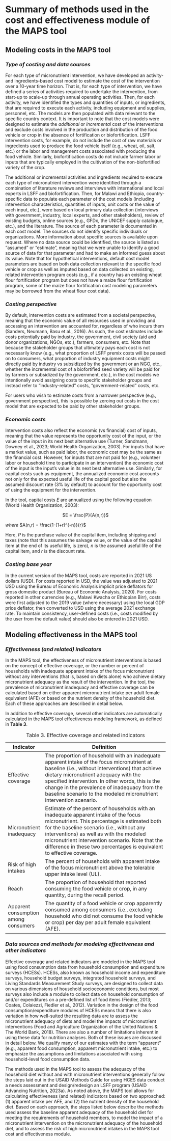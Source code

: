 # Summary of methods used in the cost and effectiveness module of the MAPS tool

## Modeling costs in the MAPS tool

### *Type of costing and data sources*

For each type of micronutrient intervention, we have developed an activity- and ingredients-based cost model to estimate the cost of the intervention over a 10-year time horizon. That is, for each type of intervention, we have defined a series of activities required to undertake the intervention, from start-up to scale-up through annual operating activities. Then, for each activity, we have identified the types and quantities of inputs, or ingredients, that are required to execute each activity, including equipment and supplies, personnel, etc. The models are then populated with data relevant to the specific country context. It is important to note that the cost models were designed to estimate the *additional* or *incremental* cost of the interventions and exclude costs involved in the production and distribution of the food vehicle or crop in the absence of fortification or biofortification. LSFF intervention costs, for example, do not include the cost of raw materials or ingredients used to produce the food vehicle itself (e.g., wheat, oil, salt, etc.) or the labor and management costs associated with producing the food vehicle. Similarly, biofortification costs do not include farmer labor or inputs that are typically employed in the cultivation of the non-biofortified variety of the crop.

The additional or incremental activities and ingredients required to execute each type of micronutrient intervention were identified through a combination of literature reviews and interviews with international and local experts in LSFF and biofortification. Then, for Malawi and Ethiopia, country-specific data to populate each parameter of the cost models (including intervention characteristics, quantities of inputs, unit costs or the value of each input, etc.), were based on local primary data collection (interviews with government, industry, local experts, and other stakeholders), review of existing budgets, online sources (e.g., GFDx, the UNICEF supply catalogue, etc.), and the literature. The source of each parameter is documented in each cost model. The sources do not identify specific individuals or organizations. More information about specific sources is available upon request. Where no data source could be identified, the source is listed as “assumed” or “estimate”, meaning that we were unable to identify a good source of data for that parameter and had to make an informed guess about its value. Note that for hypothetical interventions, default cost model parameters are based on both data collection relevant to the specific food vehicle or crop as well as imputed based on data collected on existing, related intervention program costs (e.g., if a country has an existing wheat flour fortification program but does not have a maize flour fortification program, some of the maize flour fortification cost modeling parameters may be borrowed from the wheat flour cost data).

### *Costing perspective*

By default, intervention costs are estimated from a societal perspective, meaning that the economic value of all resources used in providing and accessing an intervention are accounted for, regardless of who incurs them (Sanders, Neumann, Basu et al., 2016). As such, the cost estimates include costs potentially paid by industry, the government, civil society (aid and donor organizations, NGOs, etc.), farmers, consumers, etc. Note that because the stakeholder groups that ultimately pays each cost is not necessarily know (e.g., what proportion of LSFF premix costs will be passed on to consumers, what proportion of industry equipment costs might directly paid by industry vs subsidized by the government or an NGO, etc., whether the incremental cost of a biofortified seed variety will be paid for by farmers or subsidized by the government, etc.), in the cost models we intentionally avoid assigning costs to specific stakeholder groups and instead refer to “industry-related” costs, “government-related” costs, etc.

For users who wish to estimate costs from a narrower perspective (e.g., government perspective), this is possible by zeroing out costs in the cost model that are expected to be paid by other stakeholder groups.

### *Economic costs*

Intervention costs also reflect the economic (vs financial) cost of inputs, meaning that the value represents the opportunity cost of the input, or the value of the input in its next best alternative use (Turner, Sandmann, Downey et al., 2023; World Health Organization, 2003). For inputs that have a market value, such as paid labor, the economic cost may be the same as the financial cost. However, for inputs that are not paid for (e.g., volunteer labor or household time to participate in an intervention) the economic cost of the input is the input’s value in its next best alternative use. Similarly, for capital costs such as equipment, the annualized economic cost accounts not only for the expected useful life of the capital good but also the assumed discount rate (3% by default) to account for the opportunity cost of using the equipment for the intervention.

In the tool, capital costs $E$ are annualized using the following equation (World Health Organization, 2003):

<center>$E = \frac{P}{A(n,r)}$</center>

*where* $A(n,r) =  \frac{1-(1+r)^{-n}}{r}$

Here, $P$ is the purchase value of the capital item, including shipping and taxes (note that this assumes the salvage value, or the value of the capital item at the end of its useful life, is zero), $n$ is the assumed useful life of the capital item, and $r$ is the discount rate.

### *Costing base year*

In the current version of the MAPS tool, costs are reported in 2021 US dollars (USD). For costs reported in USD, the value was adjusted to 2021 USD using the Bureau of Economic Analysis implicit price deflators for gross domestic product (Bureau of Economic Analysis, 2020). For costs reported in other currencies (e.g., Malawi Kwacha or Ethiopian Birr), costs were first adjusted to the 2019 value (where necessary) using the local GDP price deflator, then converted to USD using the average 2021 exchange rate. To maintain consistency, user-defined costs (i.e., costs modified by the user from the default value) should also be entered in 2021 USD.

## Modeling effectiveness in the MAPS tool

### *Effectiveness (and related) indicators*

In the MAPS tool, the effectiveness of micronutrient interventions is based on the concept of effective coverage, or the number or percent of households with inadequate apparent intake of the focus micronutrient without any interventions (that is, based on diets alone) who achieve dietary micronutrient adequacy as the result of the intervention. In the tool, the prevalence of micronutrient inadequacy and effective coverage can be calculated based on either apparent micronutrient intake per adult female equivalent (AFE) or based on the nutrient density of the household diet. Each of these approaches are described in detail below.

In addition to effective coverage, several other indicators are automatically calculated in the MAPS tool effectiveness modeling framework, as defined in **Table 3**.

| **Indicator**                        | **Definition**                                                                                                                                                                                                                                                                                                                                                     |
|----------------|--------------------------------------------------------|
| Effective coverage                   | The proportion of household with an inadequate apparent intake of the focus micronutrient at baseline (i.e., without interventions) that achieve dietary micronutrient adequacy with the specified intervention. In other words, this is the change in the prevalence of inadequacy from the baseline scenario to the modeled micronutrient intervention scenario. |
| Micronutrient inadequacy             | Estimate of the percent of households with an inadequate apparent intake of the focus micronutrient. This percentage is estimated both for the baseline scenario (i.e., without any interventions) as well as with the modeled micronutrient intervention scenario. Note that the difference in these two percentages is equivalent to effective coverage.         |
| Risk of high intakes                 | The percent of households with apparent intake of the focus micronutrient above the tolerable upper intake level (UL).                                                                                                                                                                                                                                             |
| Reach                                | The proportion of household that reported consuming the food vehicle or crop, in any quantity, during the recall period.                                                                                                                                                                                                                                           |
| Apparent consumption among consumers | The quantity of a food vehicle or crop apparently consumed among consumers (i.e., excluding household who did not consume the food vehicle or crop) per day per adult female equivalent (AFE).                                                                                                                                                                     |

: Table 3. Effective coverage and related indicators

### *Data sources and methods for modeling effectiveness and other indicators*

Effective coverage and related indicators are modeled in the MAPS tool using food consumption data from household consumption and expenditure surveys (HCESs). HCESs, also known as household income and expenditure surveys, household budget surveys, integrated household surveys, and Living Standards Measurement Study surveys, are designed to collect data on various dimensions of household socioeconomic conditions, but most surveys also include a module to collect data on household consumption of and/or expenditures on a pre-defined list of food items (Fiedler, 2013; Coates, Colaiezzi, Fiedler et al., 2012). Variation in the design of the food consumption/expenditure modules of HCESs means that there is also variation in how well-suited the resulting data are to assess the micronutrient adequacy of diets and model the impacts of micronutrient interventions (Food and Agriculture Organization of the United Nations & The World Bank, 2018). There are also a number of limitations inherent in using these data for nutrition analyses. Both of these issues are discussed in detail below. We qualify many of our estimates with the term “apparent” (e.g., apparent food consumption, apparent micronutrient intake, etc.) to emphasize the assumptions and limitations associated with using household-level food consumption data.

The methods used in the MAPS tool to assess the adequacy of the household diet without and with micronutrient interventions generally follow the steps laid out in the USAID Methods Guide for using HCES data conduct a needs assessment and design/redesign an LSFF program (USAID Advancing Nutrition, 2023a). As noted above, the MAPS tool allows for calculating effectiveness (and related) indicators based on two approached: (1) apparent intake per AFE, and (2) the nutrient density of the household diet. Based on each approach, the steps listed below describe the methods used assess the baseline apparent adequacy of the household diet for meeting the requirements of household members, to model the impact of a micronutrient intervention on the micronutrient adequacy of the household diet, and to assess the risk of high micronutrient intakes in the MAPS tool cost and effectiveness module.
